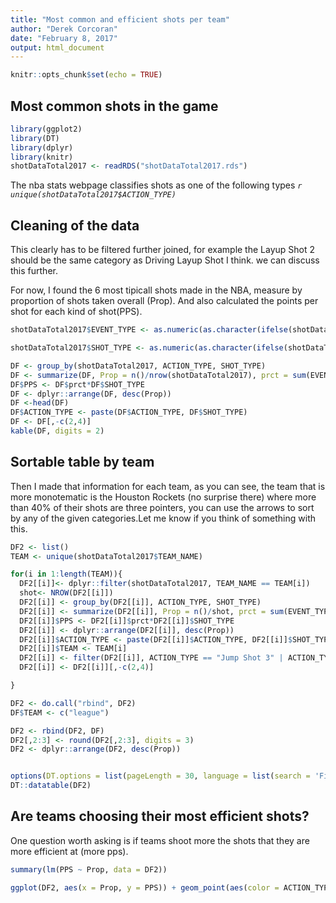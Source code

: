```yaml
---
title: "Most common and efficient shots per team"
author: "Derek Corcoran"
date: "February 8, 2017"
output: html_document
---
```


```r
knitr::opts_chunk$set(echo = TRUE)
```

## Most common shots in the game
```r
library(ggplot2)
library(DT)
library(dplyr)
library(knitr)
shotDataTotal2017 <- readRDS("shotDataTotal2017.rds")
```


The nba stats webpage classifies shots as one of the following types *`r unique(shotDataTotal2017$ACTION_TYPE)`*

## Cleaning of the data

This clearly has to be filtered further joined, for example the Layup Shot 2 should be the same category as Driving Layup Shot I think. we can discuss this further.

For now, I found the 6 most tipicall shots made in the NBA, measure by proportion of shots taken overall (Prop). And also calculated the points per shot for each kind of shot(PPS).


```r
shotDataTotal2017$EVENT_TYPE <- as.numeric(as.character(ifelse(shotDataTotal2017$EVENT_TYPE == "Made Shot", 1, 0)))

shotDataTotal2017$SHOT_TYPE <- as.numeric(as.character(ifelse(shotDataTotal2017$SHOT_TYPE == "2PT Field Goal", 2, 3)))

DF <- group_by(shotDataTotal2017, ACTION_TYPE, SHOT_TYPE)
DF <- summarize(DF, Prop = n()/nrow(shotDataTotal2017), prct = sum(EVENT_TYPE)/n())
DF$PPS <- DF$prct*DF$SHOT_TYPE
DF <- dplyr::arrange(DF, desc(Prop))
DF <-head(DF)
DF$ACTION_TYPE <- paste(DF$ACTION_TYPE, DF$SHOT_TYPE)
DF <- DF[,-c(2,4)]
kable(DF, digits = 2)

```


## Sortable table by team

Then I made that information for each team, as you can see, the team that is more monotematic is the Houston Rockets (no surprise there) where more than 40% of their shots are three pointers, you can use the arrows to sort by any of the given categories.Let me know if you think of something with this.



```r

DF2 <- list()
TEAM <- unique(shotDataTotal2017$TEAM_NAME)

for(i in 1:length(TEAM)){
  DF2[[i]]<- dplyr::filter(shotDataTotal2017, TEAM_NAME == TEAM[i])
  shot<- NROW(DF2[[i]])
  DF2[[i]] <- group_by(DF2[[i]], ACTION_TYPE, SHOT_TYPE)
  DF2[[i]] <- summarize(DF2[[i]], Prop = n()/shot, prct = sum(EVENT_TYPE)/n())
  DF2[[i]]$PPS <- DF2[[i]]$prct*DF2[[i]]$SHOT_TYPE
  DF2[[i]] <- dplyr::arrange(DF2[[i]], desc(Prop))
  DF2[[i]]$ACTION_TYPE <- paste(DF2[[i]]$ACTION_TYPE, DF2[[i]]$SHOT_TYPE)
  DF2[[i]]$TEAM <- TEAM[i]
  DF2[[i]] <- filter(DF2[[i]], ACTION_TYPE == "Jump Shot 3" | ACTION_TYPE == "Jump Shot 2" | ACTION_TYPE == "Layup Shot 2" | ACTION_TYPE == "Driving Layup Shot 2" | ACTION_TYPE == "Pullup Jump shot 2" | ACTION_TYPE == "Floating Jump shot 2")
  DF2[[i]] <- DF2[[i]][,-c(2,4)]

}

DF2 <- do.call("rbind", DF2)
DF$TEAM <- c("league")

DF2 <- rbind(DF2, DF)
DF2[,2:3] <- round(DF2[,2:3], digits = 3)
DF2 <- dplyr::arrange(DF2, desc(Prop))


options(DT.options = list(pageLength = 30, language = list(search = 'Filter:')))
DT::datatable(DF2)

```

## Are teams choosing their most efficient shots?

One question worth asking is if teams shoot more the shots that they are more efficient at (more pps).

```r
summary(lm(PPS ~ Prop, data = DF2))

ggplot(DF2, aes(x = Prop, y = PPS)) + geom_point(aes(color = ACTION_TYPE)) + geom_smooth(method = "lm") + theme(legend.position="bottom")

```